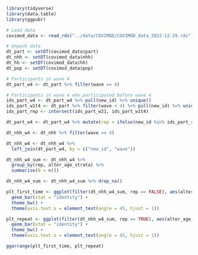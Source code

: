 ```r
library(tidyverse)
library(data.table)
library(ggpubr)
```

```r
# Load data
covimod_data <- read_rds("../data/COVIMOD/COVIMOD_data_2022-12-29.rds")

# Unpack data
dt_part <- setDT(covimod_data$part)
dt_nhh <- setDT(covimod_data$nhh)
dt_hh <- setDT(covimod_data$hh)
dt_pop <- setDT(covimod_data$pop)
```

```r
# Participants in wave 4
dt_part_w4 <- dt_part %>% filter(wave == 4)

# Participants in wave 4 who participated before wave 4
ids_part_w4 <- dt_part_w4 %>% pull(new_id) %>% unique()
ids_part_w1t4 <- dt_part %>% filter(wave < 4) %>% pull(new_id) %>% unique()
ids_part_rep <- intersect(ids_part_w21, ids_part_w1t4)

dt_part_w4 <- dt_part_w4 %>% mutate(rep = ifelse(new_id %in% ids_part_rep, TRUE, FALSE))
```

```r
dt_nhh_w4 <- dt_nhh %>% filter(wave == 4)

dt_nhh_w4 <- dt_nhh_w4 %>% 
  left_join(dt_part_w4, by = c("new_id", "wave"))

dt_nhh_w4_sum <- dt_nhh_w4 %>%
  group_by(rep, alter_age_strata) %>%
  summarise(N = n())

dt_nhh_w4_sum <- dt_nhh_w4_sum %>% drop_na()

plt_first_time <- ggplot(filter(dt_nhh_w4_sum, rep == FALSE), aes(alter_age_strata, N)) + 
  geom_bar(stat = "identity") +
  theme_bw() +
  theme(axis.text.x = element_text(angle = 45, hjust = 1))

plt_repeat <- ggplot(filter(dt_nhh_w4_sum, rep == TRUE), aes(alter_age_strata, N)) + 
  geom_bar(stat = "identity") +
  theme_bw() +
  theme(axis.text.x = element_text(angle = 45, hjust = 1))

ggarrange(plt_first_time, plt_repeat)
```

```r

```




